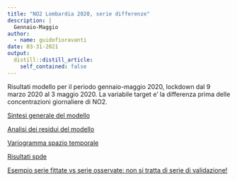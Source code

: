 ```yaml
---
title: "NO2 Lombardia 2020, serie differenze"
description: |
  Gennaio-Maggio
author:
  - name: guidofioravanti
date: 03-31-2021
output:
  distill::distill_article:
    self_contained: false
---
```


Risultati modello per il periodo gennaio-maggio 2020, lockdown dal 9 marzo 2020 al 3 maggio 2020. La variabile target e' la differenza prima delle concentrazioni giornaliere di NO2.


[Sintesi generale del modello](./analisi-covariate.html)

[Analisi dei residui del modello](./analisi-residui-modello.html)

[Variogramma spazio temporale](./disegnaVariogramma.html)

[Risultati spde](./risultati-spde.html)

[Esempio serie fittate vs serie osservate: non si tratta di serie di validazione!](./serieFittate.html)